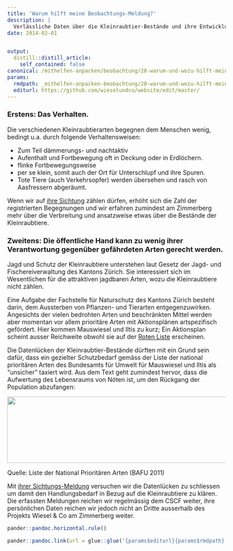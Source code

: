 ```yaml
---
title: 'Warum hilft meine Beobachtungs-Meldung?'
description: |
  Verlässliche Daten über die Kleinraubtier-Bestände und ihre Entwicklung fehlen schweizweit. Somit sind selbst die Verbreitungskarten, die das Centre Suisse de Cartographie de la Faune (CSCF) anhand den vorhandenen Daten zeigt, mit Vorsicht zu geniessen. Offensichtlich beeinflussen regionale Erhebungen die zitierten Verbreitungskarten so stark, dass sie ein falsches Abbild der Artvorkommen suggerieren könnten. So resultierte aus einem kürzlich erfolgten Monitoring im Kanton Aargau, dass der Baummarder dort weit verbreitet ist. Vergleichbare Landschaften angrenzender Kantone zeigen hingegen auf der Verbreitungskarte eine auffallend lückige Verbreitung. Das fehlende Wissen über das Vorkommen von Kleinraubtieren wird damit augenfällig. Welche Gründe gibt es dafür?
date: 2014-02-01


output:
  distill::distill_article:
    self_contained: false
canonical: /mithelfen-anpacken/beobachtung/28-warum-und-wozu-hilft-meine-sichtungs-meldung
params:
  rmdpath: _mithelfen-anpacken-beobachtung/28-warum-und-wozu-hilft-meine-sichtungs-/28-warum-und-wozu-hilft-meine-sichtungs-.Rmd
  editurl: https://github.com/wieselundco/website/edit/master/
---
```


### Erstens: Das Verhalten.

Die verschiedenen Kleinraubtierarten begegnen dem Menschen wenig,
bedingt u.a. durch folgende Verhaltensweisen:

- Zum Teil dämmerungs- und nachtaktiv
- Aufenthalt und Fortbewegung oft in Deckung oder in Erdlöchern.
- flinke Fortbewegungsweise
- per se klein, somit auch der Ort für Unterschlupf und ihre Spuren.
- Tote Tiere (auch Verkehrsopfer) werden übersehen und rasch von
    Aasfressern abgeräumt.

Wenn wir auf [ihre Sichtung](index.php/beobachtung-melden) zählen
dürfen, erhöht sich die Zahl der registrierten Begegnungen und wir
erfahren zumindest am Zimmerberg mehr über die Verbreitung und
ansatzweise etwas über die Bestände der Kleinraubtiere.

### Zweitens: Die öffentliche Hand kann zu wenig ihrer Verantwortung gegenüber gefährdeten Arten gerecht werden.

Jagd und Schutz der Kleinraubtiere unterstehen laut Gesetz der Jagd- und
Fischereiverwaltung des Kantons Zürich. Sie interessiert sich im
Wesentlichen für die attraktiven jagdbaren Arten, wozu die
Kleinraubtiere nicht zählen.

Eine Aufgabe der Fachstelle für Naturschutz des Kantons Zürich besteht
darin, dem Aussterben von Pflanzen- und Tierarten entgegenzuwirken.
Angesichts der vielen bedrohten Arten und beschränkten Mittel werden
aber momentan vor allem prioritäre Arten mit Aktionsplänen artspezifisch
gefördert. Hier kommen Mauswiesel und Iltis zu kurz; Ein Aktionsplan
scheint ausser Reichweite obwohl sie auf der [Roten
Liste](http://www.artenschutz.ch/RLDetails/RL1_S%C3%A4uger.pdf)
erscheinen.

Die Datenlücken der Kleinraubtier-Bestände dürften mit ein Grund sein
dafür, dass ein gezielter Schutzbedarf gemäss der Liste der national
prioritären Arten des Bundesamts für Umwelt für Mauswiesel und Iltis als
"unsicher" taxiert wird. Aus dem Text geht zumindest hervor, dass die
Aufwertung des Lebensraums von Nöten ist, um den Rückgang der Population
abzufangen:

<img src="images/bilder/diverse/massnahmenbedarf_listepriorarten.JPG" width="646" height="153" />

Quelle: Liste der National Prioritären Arten (BAFU 2011)

Mit [ihrer Sichtungs-Meldung](index.php/beobachtung-melden)
versuchen wir die Datenlücken zu schliessen um damit den Handlungsbedarf
in Bezug auf die Kleinraubtiere zu klären. Die erfassten Meldungen
reichen wir regelmässig dem CSCF weiter, ihre persönlichen Daten reichen
wir jedoch nicht an Dritte ausserhalb des Projekts Wiesel & Co am
Zimmerberg weiter.

```r
pander::pandoc.horizontal.rule()

pander::pandoc.link(url = glue::glue('{params$editurl}{params$rmdpath}'),text = 'Artikel bearbeiten')
```

<!--http://wieselundco.ch/mithelfen-anpacken/beobachtung/28-warum-und-wozu-hilft-meine-sichtungs-meldung-->

